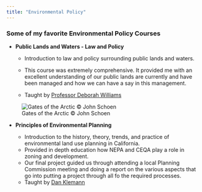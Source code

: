 ```yaml
---
title: "Environmental Policy"
---
```


### Some of my favorite Environmental Policy Courses

-   **Public Lands and Waters - Law and Policy**

    -   Introduction to law and policy surrounding public lands and waters.

    -   This course was extremely comprehensive. It provided me with an excellent understanding of our public lands are currently and have been managed and how we can have a say in this management.

    -   Taught by [Professor Deborah Williams](https://es.ucsb.edu/people/deborah-williams)

![Gates of the Arctic © John Schoen](alaska.jpeg)

-   **Principles of Environmental Planning**

    -   Introduction to the history, theory, trends, and practice of environmental land use planning in California.
    -   Provided in depth education how NEPA and CEQA play a role in zoning and development.
    -   Our final project guided us through attending a local Planning Commission meeting and doing a report on the various aspects that go into putting a project through all fo the required processes.
    -   Taught by [Dan Klemann](https://es.ucsb.edu/people/dan-klemann)
